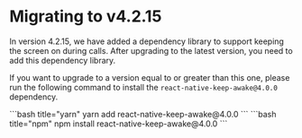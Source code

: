 # Migrating to v4.2.15

In version 4.2.15, we have added a dependency library to support keeping the screen on during calls. After upgrading to the latest version, you need to add this dependency library.

If you want to upgrade to a version equal to or greater than this one, please run the following command to install the `react-native-keep-awake@4.0.0` dependency.

<CodeGroup>
```bash title="yarn"
yarn add react-native-keep-awake@4.0.0
```
```bash title="npm"
npm install react-native-keep-awake@4.0.0
```
</CodeGroup>
